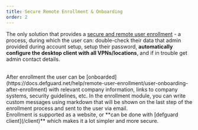 ```yaml
---
title: Secure Remote Enrollment & Onboarding
order: 2
---
```


The only solution that provides a [secure and remote user enrollment](https://docs.defguard.net/help/remote-user-enrollment) - a process, during which the user can:
double-check their data that admin provided during account setup, setup their password, **automatically configure the desktop client with all VPNs/locations**, and if in trouble get admin contact details.

<br />
After enrollment the user can be
[onboarded](https://docs.defguard.net/help/remote-user-enrollment/user-onboarding-after-enrollment)
with relevant company information, links to company systems, security guidelines, etc. In
the enrollment module, you can write custom messages using markdown that will be shown on
the last step of the enrollment process and sent to the user via email.
<br />
Enrollment is supported as a website, or **can be done with [defguard client](/client)**
which makes it a lot simpler and more secure.
